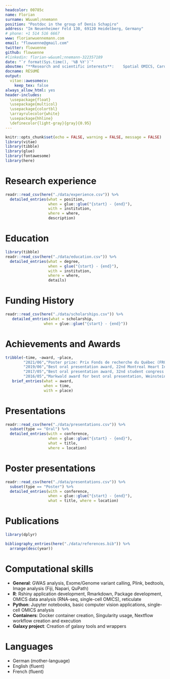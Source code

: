 ```yaml
---
headcolor: 00785c
name: Florian
surname: W&uuml;nnemann
position: "Postdoc in the group of Denis Schapiro"
address: "Im Neuenheimer Feld 130, 69120 Heidelberg, Germany"
# phone: +1 514 516 6667
www: florianwuennemann.com
email: "flowuenne@gmail.com"
twitter: flowuenne
github: flowuenne
#linkedin: florian-w&uuml;nnemann-322357189
date: "`r format(Sys.time(), '%B %Y')`"
aboutme: "**Research and scientific interests**:	Spatial OMICS, Cardiovascular disease, Human genetics, Bioinformatics, Machine Learning, Computer vision"
docname: RÉSUMÉ
output: 
  vitae::awesomecv:
    keep_tex: false
always_allow_html: yes
header-includes:
  \usepackage{float}
  \usepackage{multicol}
  \usepackage{colortbl}
  \arrayrulecolor{white}
  \usepackage{hhline}
  \definecolor{light-gray}{gray}{0.95}
---
```


```r
knitr::opts_chunk$set(echo = FALSE, warning = FALSE, message = FALSE)
library(vitae)
library(tibble)
library(glue)
library(fontawesome)
library(here)
```

Research experience
============================

```r
readr::read_csv(here("./data/experience.csv")) %>% 
  detailed_entries(what = position, 
                   when = glue::glue("{start} - {end}"),
                   with = institution,
                   where = where,
                   description)
```


Education
============================

```r
library(tibble)
readr::read_csv(here("./data/education.csv")) %>%
  detailed_entries(what = degree,
                   when = glue("{start} - {end}"),
                   with = institution,
                   where = where,
                   details)
```

Funding History
============================

```r
readr::read_csv(here("./data/scholarships.csv")) %>% 
   detailed_entries(what = scholarship, 
                 when = glue::glue("{start} - {end}"))
```


Achievements and Awards
============================

```r
tribble(~time, ~award, ~place,
        "2021/06","Poster prize: Prix Fonds de recherche du Québec (FRQS) (Recherche fondamentale doctorale / Postdoc)","Montreal,Canada",
        "2019/06","Best oral presentation award, 22nd Montreal Heart Institute research day","Montreal,Canada",
        "2017/05","Best oral presentation award, 32nd student congress at the CHU Sainte-Justine","Montreal, Canada",
        "2016/05","Markwald award for best oral presentation, Weinstein Cardiovascular Development and Regeneration Conference 2016","Durham, USA") %>%
   brief_entries(what = award,
                 when = time, 
                 with = place)
```

Presentations
============================

```r
readr::read_csv(here("./data/presentations.csv")) %>% 
  subset(type == "Oral") %>%
  detailed_entries(with = conference, 
                   when = glue::glue("{start} - {end}"), 
                   what = title,
                   where = location)
```

Poster presentations
============================

```r
readr::read_csv(here("./data/presentations.csv")) %>% 
  subset(type == "Poster") %>%
  detailed_entries(with = conference, 
                   when = glue::glue("{start} - {end}"), 
                   what = title, where = location)
```

Publications
============================

```r
library(dplyr)

bibliography_entries(here("./data/references.bib")) %>%
  arrange(desc(year))
```

Computational skills
============================

- **General**: GWAS analysis, Exome/Genome variant calling, Plink, bedtools, Image analysis (Fiji, Napari, QuPath)
- **R**: Rshiny application development, Rmarkdown, Package development, OMICS data analysis (RNA-seq, single-cell OMICS), reticulate
- **Python**: Jupyter notebooks, basic computer vision applications, single-cell OMICS analysis
- **Containers**: Docker container creation, Singularity usage, Nextflow workflow creation and execution
- **Galaxy project**: Creation of galaxy tools and wrappers

Languages
============================

- German (mother-language)
- English (fluent)
- French (fluent)
